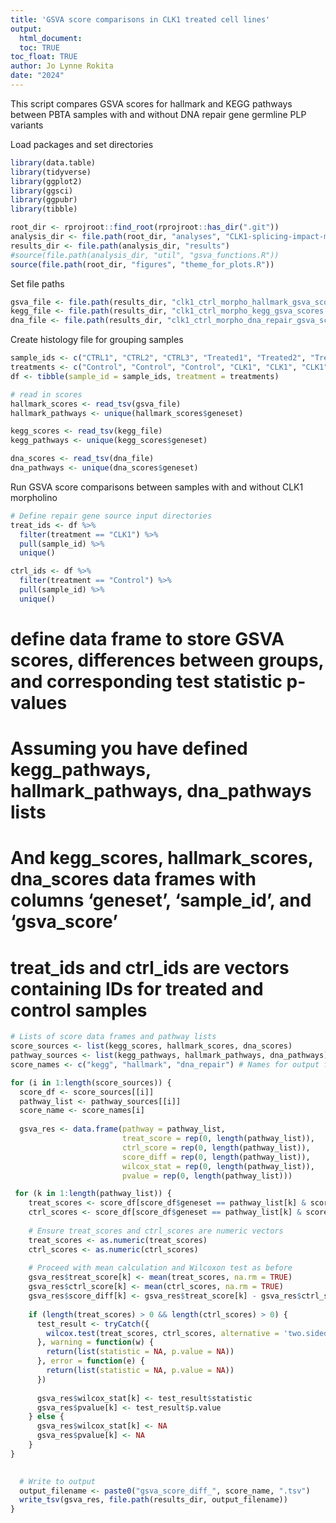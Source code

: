 ```yaml
---
title: 'GSVA score comparisons in CLK1 treated cell lines'
output: 
  html_document:
  toc: TRUE
toc_float: TRUE
author: Jo Lynne Rokita
date: "2024"
---
```


This script compares GSVA scores for hallmark and KEGG pathways between PBTA samples with and without DNA repair gene germline PLP variants

Load packages and set directories

```r
library(data.table)
library(tidyverse)
library(ggplot2)
library(ggsci)
library(ggpubr)
library(tibble)

root_dir <- rprojroot::find_root(rprojroot::has_dir(".git"))
analysis_dir <- file.path(root_dir, "analyses", "CLK1-splicing-impact-morpholino")
results_dir <- file.path(analysis_dir, "results")
#source(file.path(analysis_dir, "util", "gsva_functions.R"))
source(file.path(root_dir, "figures", "theme_for_plots.R"))
```

Set file paths

```r
gsva_file <- file.path(results_dir, "clk1_ctrl_morpho_hallmark_gsva_scores.tsv")
kegg_file <- file.path(results_dir, "clk1_ctrl_morpho_kegg_gsva_scores.tsv")
dna_file <- file.path(results_dir, "clk1_ctrl_morpho_dna_repair_gsva_scores.tsv")
```

Create histology file for grouping samples

```r
sample_ids <- c("CTRL1", "CTRL2", "CTRL3", "Treated1", "Treated2", "Treated3")
treatments <- c("Control", "Control", "Control", "CLK1", "CLK1", "CLK1")
df <- tibble(sample_id = sample_ids, treatment = treatments)

# read in scores
hallmark_scores <- read_tsv(gsva_file)
hallmark_pathways <- unique(hallmark_scores$geneset)

kegg_scores <- read_tsv(kegg_file)
kegg_pathways <- unique(kegg_scores$geneset)

dna_scores <- read_tsv(dna_file)
dna_pathways <- unique(dna_scores$geneset)
```

Run GSVA score comparisons between samples with and without CLK1 morpholino

```r
# Define repair gene source input directories 
treat_ids <- df %>%
  filter(treatment == "CLK1") %>%
  pull(sample_id) %>%
  unique()

ctrl_ids <- df %>%
  filter(treatment == "Control") %>%
  pull(sample_id) %>%
  unique()
```

# define data frame to store GSVA scores, differences between groups, and corresponding test statistic p-values 
# Assuming you have defined kegg_pathways, hallmark_pathways, dna_pathways lists
# And kegg_scores, hallmark_scores, dna_scores data frames with columns 'geneset', 'sample_id', and 'gsva_score'
# treat_ids and ctrl_ids are vectors containing IDs for treated and control samples
```r
# Lists of score data frames and pathway lists
score_sources <- list(kegg_scores, hallmark_scores, dna_scores)
pathway_sources <- list(kegg_pathways, hallmark_pathways, dna_pathways)
score_names <- c("kegg", "hallmark", "dna_repair") # Names for output files

for (i in 1:length(score_sources)) {
  score_df <- score_sources[[i]]
  pathway_list <- pathway_sources[[i]]
  score_name <- score_names[i]
  
  gsva_res <- data.frame(pathway = pathway_list,
                         treat_score = rep(0, length(pathway_list)),
                         ctrl_score = rep(0, length(pathway_list)),
                         score_diff = rep(0, length(pathway_list)),
                         wilcox_stat = rep(0, length(pathway_list)),
                         pvalue = rep(0, length(pathway_list)))

 for (k in 1:length(pathway_list)) {
    treat_scores <- score_df[score_df$geneset == pathway_list[k] & score_df$sample_id %in% treat_ids, ]$gsva_score
    ctrl_scores <- score_df[score_df$geneset == pathway_list[k] & score_df$sample_id %in% ctrl_ids, ]$gsva_score
    
    # Ensure treat_scores and ctrl_scores are numeric vectors
    treat_scores <- as.numeric(treat_scores)
    ctrl_scores <- as.numeric(ctrl_scores)
    
    # Proceed with mean calculation and Wilcoxon test as before
    gsva_res$treat_score[k] <- mean(treat_scores, na.rm = TRUE)
    gsva_res$ctrl_score[k] <- mean(ctrl_scores, na.rm = TRUE)
    gsva_res$score_diff[k] <- gsva_res$treat_score[k] - gsva_res$ctrl_score[k]
    
    if (length(treat_scores) > 0 && length(ctrl_scores) > 0) {
      test_result <- tryCatch({
        wilcox.test(treat_scores, ctrl_scores, alternative = 'two.sided')
      }, warning = function(w) {
        return(list(statistic = NA, p.value = NA))
      }, error = function(e) {
        return(list(statistic = NA, p.value = NA))
      })
      
      gsva_res$wilcox_stat[k] <- test_result$statistic
      gsva_res$pvalue[k] <- test_result$p.value
    } else {
      gsva_res$wilcox_stat[k] <- NA
      gsva_res$pvalue[k] <- NA
    }
}

  
  # Write to output
  output_filename <- paste0("gsva_score_diff_", score_name, ".tsv")
  write_tsv(gsva_res, file.path(results_dir, output_filename))
}
```
